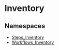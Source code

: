 
# Inventory

## Namespaces

- [Steps\_Inventory](../Inventory/core_flows.Inventory.Steps_Inventory/page.mdx)
- [Workflows\_Inventory](../Inventory/core_flows.Inventory.Workflows_Inventory/page.mdx)

